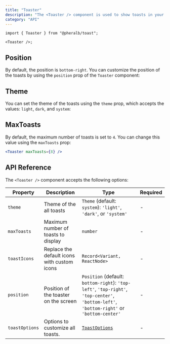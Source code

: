 ```yaml
---
title: "Toaster"
description: "The <Toaster /> component is used to show toasts in your application"
category: "API"
---
```


```tsx
import { Toaster } from "@pheralb/toast";

<Toaster />;
```

## Position

By default, the position is `bottom-right`. You can customize the position of the toasts by using the `position` prop of the `Toaster` component:

<Positions client:only="react" />

## Theme

You can set the theme of the toasts using the `theme` prop, which accepts the values: `light`, `dark`, and `system`:

<ThemeExamples client:only="react" />

## MaxToasts

By default, the maximum number of toasts is set to `4`. You can change this value using the `maxToasts` prop:

```jsx
<Toaster maxToasts={8} />
```

## API Reference

The `<Toaster />` component accepts the following options:

| Property       | Description                                 | Type                                                                                                                                      | Required |
| -------------- | ------------------------------------------- | ----------------------------------------------------------------------------------------------------------------------------------------- | -------- |
| `theme`        | Theme of the all toasts                     | `Theme` (default: `system`): `'light'`, `'dark'`, or `'system'`                                                                           | -        |
| `maxToasts`    | Maximum number of toasts to display         | `number`                                                                                                                                  | -        |
| `toastIcons`   | Replace the default icons with custom icons | `Record<Variant, ReactNode>`                                                                                                              | -        |
| `position`     | Position of the toaster on the screen       | `Position` (default: `bottom-right`): `'top-left'`, `'top-right'`, `'top-center'`, `'bottom-left'`, `'bottom-right'` or `'bottom-center'` | -        |
| `toastOptions` | Options to customize all toasts.            | [`ToastOptions`](/toastOptions)                                                                                                           | -        |
